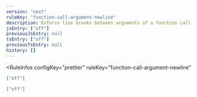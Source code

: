 ```yaml
---
version: "next"
ruleKey: "function-call-argument-newline"
description: Enforce line breaks between arguments of a function call
jsEntry: ["off"]
previousJsEntry: null
tsEntry: ["off"]
previousTsEntry: null
history: []
---
```


<RuleInfos 
  configKey="prettier" 
  ruleKey="function-call-argument-newline" 
>

```json
["off"]
```

```json
["off"]
```

</RuleInfos>
